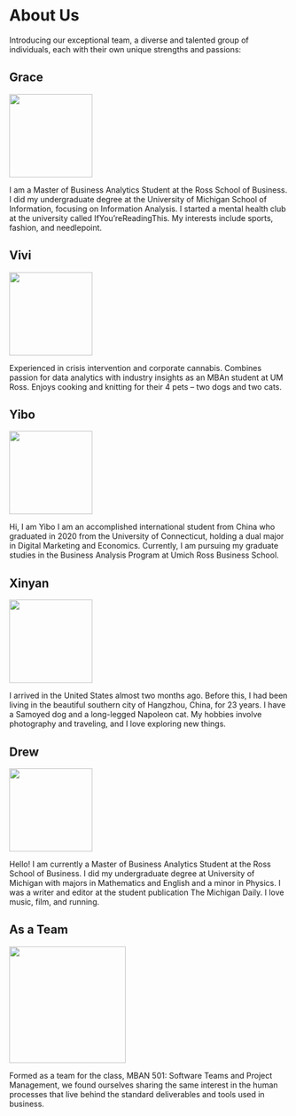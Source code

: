 

# About Us

Introducing our exceptional team, a diverse and talented group of individuals, each with their own unique strengths and passions:

## Grace {-}
![](grace.jpeg){width="150"}

I am a Master of Business Analytics Student at the Ross School of Business. I did my undergraduate degree at the University of Michigan School of Information, focusing on Information Analysis. I started a mental health club at the university called IfYou'reReadingThis. My interests include sports, fashion, and needlepoint.

## Vivi {-}
 ![](vivi.png){width="150"}

Experienced in crisis intervention and corporate cannabis. Combines passion for data analytics with industry insights as an MBAn student at UM Ross. Enjoys cooking and knitting for their 4 pets – two dogs and two cats.

## Yibo {-}
![](yibo.png){width="150"}

Hi, I am Yibo I am an accomplished international student from China who graduated in 2020 from the University of Connecticut, holding a dual major in Digital Marketing and Economics. Currently, I am pursuing my graduate studies in the Business Analysis Program at Umich Ross Business School.

## Xinyan {-}
![](xinyan.jpg){width="150"}

I arrived in the United States almost two months ago. Before this, I had been living in the beautiful southern city of Hangzhou, China, for 23 years. I have a Samoyed dog and a long-legged Napoleon cat. My hobbies involve photography and traveling, and I love exploring new things.

## Drew {-}
![](Headshot.jpg){width="150"}

Hello! I am currently a Master of Business Analytics Student at the Ross School of Business. I did my undergraduate degree at University of Michigan with majors in Mathematics and English and a minor in Physics. I was a writer and editor at the student publication The Michigan Daily. I love music, film, and running.

## As a Team {-}
 ![](TEAM.png){width="210"}

Formed as a team for the class, MBAN 501: Software Teams and Project Management, we found ourselves sharing the same interest in the human processes that live behind the standard deliverables and tools used in business.


